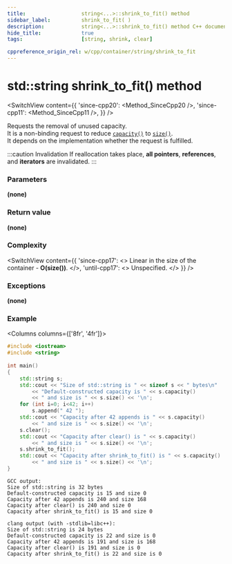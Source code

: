 ```yaml
---
title:					string<...>::shrink_to_fit() method
sidebar_label:			shrink_to_fit( )
description:			string<...>::shrink_to_fit() method C++ documentation
hide_title:				true
tags:					[string, shrink, clear]

cppreference_origin_rel: w/cpp/container/string/shrink_to_fit
---
```



<!-- Terms -->

<!----------------- Codes ---------------------->

<!-- shrink_to_fit() -->

# std::string shrink_to_fit() method

<SwitchView content={{
	'since-cpp20': <Method_SinceCpp20 />,
	'since-cpp11': <Method_SinceCpp11 />,
}} />

Requests the removal of unused capacity.  
It is a non-binding request to reduce [`capacity()`](capacity) to [`size()`](size).  
It depends on the implementation whether the request is fulfilled.

:::caution Invalidation
If reallocation takes place, **all pointers**, **references**, and **iterators** are invalidated.
:::

### Parameters

**(none)**

### Return value

**(none)**

### Complexity

<SwitchView content={{
	'since-cpp17': <>
		Linear in the size of the container - <b>O(size())</b>.
	</>,
	'until-cpp17': <>
		Unspecified.
	</>
}} />

### Exceptions

**(none)**

### Example

<Columns columns={['8fr', '4fr']}>
<div>

```cpp title='Main.cpp' showLineNumbers
#include <iostream>
#include <string>
 
int main()
{
    std::string s;
    std::cout << "Size of std::string is " << sizeof s << " bytes\n"
        << "Default-constructed capacity is " << s.capacity() 
        << " and size is " << s.size() << '\n';
    for (int i=0; i<42; i++)
        s.append(" 42 ");
    std::cout << "Capacity after 42 appends is " << s.capacity() 
        << " and size is " << s.size() << '\n';
    s.clear();
    std::cout << "Capacity after clear() is " << s.capacity() 
        << " and size is " << s.size() << '\n';
    s.shrink_to_fit();
    std::cout << "Capacity after shrink_to_fit() is " << s.capacity() 
        << " and size is " << s.size() << '\n';
}
```

</div>
<div>

```plaintext title="Possible output"
GCC output:
Size of std::string is 32 bytes
Default-constructed capacity is 15 and size 0
Capacity after 42 appends is 240 and size 168
Capacity after clear() is 240 and size 0
Capacity after shrink_to_fit() is 15 and size 0
 
clang output (with -stdlib=libc++):
Size of std::string is 24 bytes
Default-constructed capacity is 22 and size is 0
Capacity after 42 appends is 191 and size is 168
Capacity after clear() is 191 and size is 0
Capacity after shrink_to_fit() is 22 and size is 0
```

</div>
</Columns>
